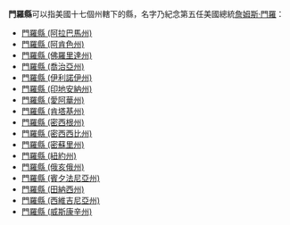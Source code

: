 '''門羅縣'''可以指美國十七個州轄下的縣，名字乃紀念第五任美國總統[[詹姆斯·門羅|詹姆斯·門羅]]：
* [[門羅縣_(阿拉巴馬州)|門羅縣 (阿拉巴馬州)]]
* [[門羅縣_(阿肯色州)|門羅縣 (阿肯色州)]]
* [[門羅縣_(佛羅里達州)|門羅縣 (佛羅里達州)]]
* [[門羅縣_(喬治亞州)|門羅縣 (喬治亞州)]]
* [[門羅縣_(伊利諾伊州)|門羅縣 (伊利諾伊州)]]
* [[門羅縣_(印地安納州)|門羅縣 (印地安納州)]]
* [[門羅縣_(愛阿華州)|門羅縣 (愛阿華州)]]
* [[門羅縣_(肯塔基州)|門羅縣 (肯塔基州)]]
* [[門羅縣_(密西根州)|門羅縣 (密西根州)]]
* [[門羅縣_(密西西比州)|門羅縣 (密西西比州)]]
* [[門羅縣_(密蘇里州)|門羅縣 (密蘇里州)]]
* [[門羅縣_(紐約州)|門羅縣 (紐約州)]]
* [[門羅縣_(俄亥俄州)|門羅縣 (俄亥俄州)]]
* [[門羅縣_(賓夕法尼亞州)|門羅縣 (賓夕法尼亞州)]]
* [[門羅縣_(田納西州)|門羅縣 (田納西州)]]
* [[門羅縣_(西維吉尼亞州)|門羅縣 (西維吉尼亞州)]]
* [[門羅縣_(威斯康辛州)|門羅縣 (威斯康辛州)]]
{{disambig|M門羅縣|Cat=三字县名消歧义}}